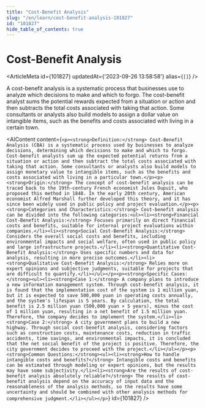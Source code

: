 ```yaml
---
title: "Cost-Benefit Analysis"
slug: "/en/learn/cost-benefit-analysis-101827"
id: "101827"
hide_table_of_contents: true
---
```



# Cost-Benefit Analysis

<ArticleMeta id={101827} updatedAt={'2023-09-26 13:58:58'} alias={`[]`} />
<div className='border-solid border-b border-t-0 my-4 border-[var(--ifm-color-gray-300)]' />

A cost-benefit analysis is a systematic process that businesses use to analyze which decisions to make and which to forgo. The cost-benefit analyst sums the potential rewards expected from a situation or action and then subtracts the total costs associated with taking that action. Some consultants or analysts also build models to assign a dollar value on intangible items, such as the benefits and costs associated with living in a certain town.

<AIContent content={`<p><strong>Definition:</strong> Cost-Benefit Analysis (CBA) is a systematic process used by businesses to analyze decisions, determining which decisions to make and which to forgo. Cost-benefit analysts sum up the expected potential returns from a situation or action and then subtract the total costs associated with taking that action. Some consultants or analysts also build models to assign monetary value to intangible items, such as the benefits and costs associated with living in a particular town.</p><p><strong>Origin:</strong> The concept of cost-benefit analysis can be traced back to the 19th-century French economist Jules Dupuit, who proposed this method in 1848. In the early 20th century, American economist Alfred Marshall further developed this theory, and it has since been widely used in public policy and project evaluation.</p><p><strong>Categories and Characteristics:</strong> Cost-benefit analysis can be divided into the following categories:<ul><li><strong>Financial Cost-Benefit Analysis:</strong> Focuses primarily on direct financial costs and benefits, suitable for internal project evaluations within companies.</li><li><strong>Social Cost-Benefit Analysis:</strong> Considers the overall social costs and benefits, including environmental impacts and social welfare, often used in public policy and large infrastructure projects.</li><li><strong>Quantitative Cost-Benefit Analysis:</strong> Uses specific numbers and data for analysis, resulting in more precise outcomes.</li><li><strong>Qualitative Cost-Benefit Analysis:</strong> Relies more on expert opinions and subjective judgments, suitable for projects that are difficult to quantify.</li></ul></p><p><strong>Specific Cases:</strong><ul><li><strong>Case 1:</strong> A company plans to introduce a new information management system. Through cost-benefit analysis, it is found that the implementation cost of the system is 1 million yuan, but it is expected to save 500,000 yuan in operating costs annually, and the system's lifespan is 5 years. By calculation, the total benefit is 2.5 million yuan (500,000 yuan × 5 years), minus the cost of 1 million yuan, resulting in a net benefit of 1.5 million yuan. Therefore, the company decides to implement the system.</li><li><strong>Case 2:</strong> A city government plans to build a new highway. Through social cost-benefit analysis, considering factors such as construction costs, maintenance costs, reduction in traffic accidents, time savings, and environmental impacts, it is concluded that the net social benefit of the project is positive. Therefore, the city government decides to proceed with the project.</li></ul></p><p><strong>Common Questions:</strong><ul><li><strong>How to handle intangible costs and benefits?</strong> Intangible costs and benefits can be estimated through modeling or expert opinions, but the results may have some subjectivity.</li><li><strong>Are the results of cost-benefit analysis absolutely reliable?</strong> The results of cost-benefit analysis depend on the accuracy of input data and the reasonableness of the analysis methods, so the results have some uncertainty and should be combined with other analysis methods for comprehensive judgment.</li></ul></p>`} id={101827} />
